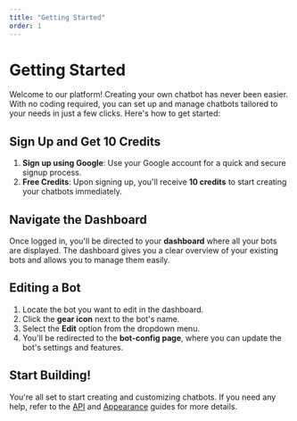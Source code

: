 ```yaml
---
title: "Getting Started"
order: 1
---
```


# Getting Started

Welcome to our platform! Creating your own chatbot has never been easier. With no coding required, you can set up and manage chatbots tailored to your needs in just a few clicks. Here's how to get started:

## Sign Up and Get 10 Credits

1. **Sign up using Google**: Use your Google account for a quick and secure signup process.
2. **Free Credits**: Upon signing up, you'll receive **10 credits** to start creating your chatbots immediately.

## Navigate the Dashboard

Once logged in, you'll be directed to your **dashboard** where all your bots are displayed. The dashboard gives you a clear overview of your existing bots and allows you to manage them easily.

## Editing a Bot

1. Locate the bot you want to edit in the dashboard.
2. Click the **gear icon** next to the bot's name.
3. Select the **Edit** option from the dropdown menu.
4. You'll be redirected to the **bot-config page**, where you can update the bot's settings and features.

## Start Building!

You're all set to start creating and customizing chatbots. If you need any help, refer to the [API](./api.mdx) and [Appearance](./appearance.mdx) guides for more details.
